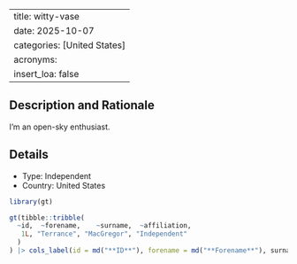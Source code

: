 
---
title: witty-vase
date: 2025-10-07
categories: [United States]
acronyms:
  insert_loa: false
---

## Description and Rationale

I'm an open-sky enthusiast.

## Details

* Type: Independent
* Country: United States

```r
library(gt)

gt(tibble::tribble(
  ~id,  ~forename,    ~surname,  ~affiliation,
   1L, "Terrance", "MacGregor", "Independent"
  )
) |> cols_label(id = md("**ID**"), forename = md("**Forename**"), surname ~ md("**Surname**"), affiliation ~ md("**Affiliation**"))
```
